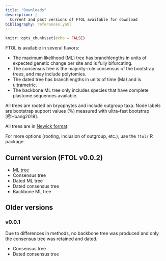 ```yaml
---
title: "Downloads"
description: |
  Current and past versions of FTOL available for download
bibliography: references.yaml
---
```


```r
knitr::opts_chunk$set(echo = FALSE)
```

FTOL is available in several flavors:

- The maximum likelihood (ML) tree has branchlengths in units of expected genetic change per site and is fully bifurcating.
- The consensus tree is the majority-rule consensus of the bootstrap trees, and may include polytomies. 
- The dated tree has branchlengths in units of time (Ma) and is ultrametric.
- The backbone ML tree only includes species that have complete plastome sequences available.

All trees are rooted on bryophytes and include outgroup taxa. Node labels are bootstrap support values (%) measured with ultra-fast bootstrap [@Hoang2018].

All trees are in [Newick format](https://en.wikipedia.org/wiki/Newick_format).

For more options (rooting, inclusion of outgroup, etc.), use the `ftolr` R package.

## Current version (FTOL v0.0.2)

- [ML tree](https://joelnitta.github.io/canaper/pkgdown.yml)
- Consensus tree
- Dated ML tree
- Dated consensus tree
- Backbone ML tree

## Older versions

### v0.0.1

Due to differences in methods, no backbone tree was produced and only the consensus tree was retained and dated.

- Consensus tree
- Dated consensus tree
